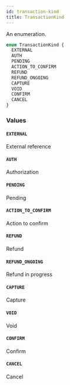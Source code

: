 ```yaml
---
id: transaction-kind
title: TransactionKind
---
```


An enumeration.

```graphql
enum TransactionKind {
  EXTERNAL
  AUTH
  PENDING
  ACTION_TO_CONFIRM
  REFUND
  REFUND_ONGOING
  CAPTURE
  VOID
  CONFIRM
  CANCEL
}
```

### Values

#### `EXTERNAL`

External reference

#### `AUTH`

Authorization

#### `PENDING`

Pending

#### `ACTION_TO_CONFIRM`

Action to confirm

#### `REFUND`

Refund

#### `REFUND_ONGOING`

Refund in progress

#### `CAPTURE`

Capture

#### `VOID`

Void

#### `CONFIRM`

Confirm

#### `CANCEL`

Cancel
